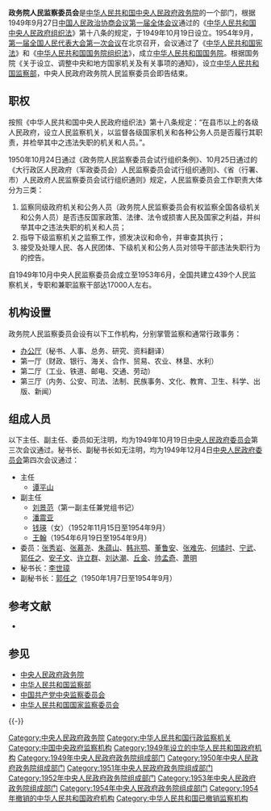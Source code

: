 {{Pathnav|中华人民共和国中央人民政府 (1949–1954)|中央人民政府政务院}}
{{Infobox PRCG
|机构名称=政务院人民监察委员会
|标志1=National Emblem of the People's Republic of China.svg
|成立时间=1949年9月
|撤销时间=1954年9月
|上级机构=[[中央人民政府政务院|中央人民政府政务院]]
|机构类型=政务院部门
|地址1=[[北京市|北京市]]
|接替者=[[中华人民共和国监察部|中华人民共和国监察部]]
}}

'''政务院人民监察委员会'''是[[中华人民共和国|中华人民共和国]][[中华人民共和国中央人民政府_(1949–1954)|中央人民政府]][[中央人民政府政务院|政务院]]的一个部门，根据1949年9月27日[[中国人民政治协商会议第一届全体会议|中国人民政治协商会议第一届全体会议]]通过的《[[s:中华人民共和国中央人民政府组织法|中华人民共和国中央人民政府组织法]]》第十八条的规定，于1949年10月19日设立。1954年9月，[[第一届全国人民代表大会第一次会议|第一届全国人民代表大会第一次会议]]在北京召开，会议通过了《[[中华人民共和国宪法|中华人民共和国宪法]]》和《[[中华人民共和国国务院组织法|中华人民共和国国务院组织法]]》，成立[[中华人民共和国国务院|中华人民共和国国务院]]。根据国务院《关于设立、调整中央和地方国家机关及有关事项的通知》，设立[[中华人民共和国监察部|中华人民共和国监察部]]，中央人民政府政务院人民监察委员会即告结束。

==职权==
按照《中华人民共和国中央人民政府组织法》第十八条规定：“在县市以上的各级人民政府，设立人民监察机关，以监督各级国家机关和各种公务人员是否履行其职责，并检举其中之违法失职的机关和人员。”。

1950年10月24日通过《政务院人民监察委员会试行组织条例》、10月25日通过的《大行政区人民政府（军政委员会）人民监察委员会试行组织通则》、《省（行署、市）人民政府人民监察委员会试行组织通则》规定，人民监察委员会工作职责大体分为三类：
#监察同级政府机关和公务人员（政务院人民监察委员会有权监察全国各级机关和公务人员）是否违反国家政策、法律、法令或损害人民及国家之利益，并纠举其中之违法失职的机关和人员；
#指导下级监察机关之监察工作，颁发决议和命令，并审查其执行；
#接受及处理人民、各人民团体、下级机关和公务人员对领导干部违法失职行为的控告。
自1949年10月中央人民监察委员会成立至1953年6月，全国共建立439个人民监察机关，专职和兼职监察干部达17000人左右。
== 机构设置 ==
政务院人民监察委员会设有以下工作机构，分别掌管监察和通常行政事务：
* [[办公厅|办公厅]]（秘书、人事、总务、研究、资料翻译）
* 第一厅（财政、银行、海关、合作、贸易、农业、林垦、水利）
* 第二厅（工业、铁道、邮电、交通、劳动）
* 第三厅（内务、公安、司法、法制、民族事务、文化、教育、卫生、科学、出版、新闻）

==组成人员==
以下主任、副主任、委员如无注明，均为1949年10月19日[[中央人民政府委员会|中央人民政府委员会]]第三次会议通过。秘书长、副秘书长如无注明，均为1949年12月4日[[中央人民政府委员会|中央人民政府委员会]]第四次会议通过：
*主任
**[[谭平山|谭平山]]
*副主任
**[[刘景范|刘景范]]（第一副主任兼党组书记）
**[[潘震亚|潘震亚]]
**[[钱瑛_(1903年)|钱瑛]]（女）（1952年11月15日至1954年9月）
**[[王翰|王翰]]（1954年6月19日至1954年9月）
*委员：[[张秀岩|张秀岩]]、[[张慕尧|张慕尧]]、[[朱蕴山|朱蕴山]]、[[韩兆鹗|韩兆鹗]]、[[董鲁安|董鲁安]]、[[张难先|张难先]]、[[何燏时|何燏时]]、[[宁武_(政治人物)|宁武]]、[[郭任之|郭任之]]、[[安子文|安子文]]、[[许立群_(1917年)|许立群]]、[[刘达潮|刘达潮]]、[[丘金|丘金]]、[[帅孟奇|帅孟奇]]、[[萧明_(1896年)|萧明]]
*秘书长：[[李世璋|李世璋]]
*副秘书长：[[郭任之|郭任之]]（1950年1月7日至1954年9月）

==参考文献==
*{{cite book|author=苏尚尧主编|title=《中华人民共和国中央政府机构（1949-1990年）》|location=北京|publisher=经济科学出版社|year=1993|isbn=7-5058-0504-5}}

==参见==
*[[中央人民政府政务院|中央人民政府政务院]]
*[[中华人民共和国监察部|中华人民共和国监察部]]
*[[中国共产党中央监察委员会|中国共产党中央监察委员会]]
*[[中华人民共和国国家监察委员会|中华人民共和国国家监察委员会]]

{{-}}
{{Template group
|list =
{{中央人民政府政务院}}
{{1949年中央人民政府政务院}}
{{1950年中央人民政府政务院}}
{{1951年中央人民政府政务院}}
{{1952年中央人民政府政务院}}
{{1953年中央人民政府政务院}}
{{1954年中央人民政府政务院}}
}}

[[Category:中央人民政府政务院|Category:中央人民政府政务院]]
[[Category:中华人民共和国行政监察机关|Category:中华人民共和国行政监察机关]]
[[Category:中国中央政府监察机构|Category:中国中央政府监察机构]]
[[Category:1949年设立的中华人民共和国政府机构|Category:1949年设立的中华人民共和国政府机构]]
[[Category:1949年中央人民政府政务院组成部门|Category:1949年中央人民政府政务院组成部门]]
[[Category:1950年中央人民政府政务院组成部门|Category:1950年中央人民政府政务院组成部门]]
[[Category:1951年中央人民政府政务院组成部门|Category:1951年中央人民政府政务院组成部门]]
[[Category:1952年中央人民政府政务院组成部门|Category:1952年中央人民政府政务院组成部门]]
[[Category:1953年中央人民政府政务院组成部门|Category:1953年中央人民政府政务院组成部门]]
[[Category:1954年中央人民政府政务院组成部门|Category:1954年中央人民政府政务院组成部门]]
[[Category:1954年撤销的中华人民共和国政府机构|Category:1954年撤销的中华人民共和国政府机构]]
[[Category:中华人民共和国已撤销监察机构|Category:中华人民共和国已撤销监察机构]]